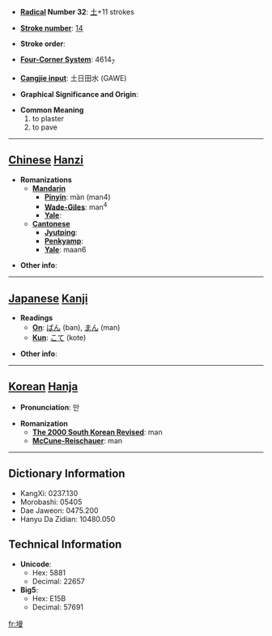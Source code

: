 * '''[[Wiktionary:Chinese radical index| Radical]] Number 32''': [[Wiktionary:Chinese radical index 土|土]]+11 strokes

* '''[[Wiktionary:Chinese total strokes index|Stroke number]]''': [[Wiktionary:Chinese total strokes index 14|14]]

* '''Stroke order''': 

* '''[[Wiktionary:Chinese four corner index|Four-Corner System]]''': 4614<sub>7</sub>

* '''[[Wiktionary:Chinese Cangjie index|Cangjie input]]''': 土日田水 (GAWE)

* '''Graphical Significance and Origin''': 

* '''Common Meaning'''
*#to plaster
*# to pave


----

== [[Chinese]] [[Hanzi]] ==

* '''Romanizations'''
** '''[[Mandarin]]'''
*** '''[[Pinyin]]''': màn (man4)
*** '''[[Wade-Giles]]''': man<sup>4</sup>
*** '''[[Yale]]''': 
** '''[[Cantonese]]'''
*** '''[[Jyutping]]''':
*** '''[[Penkyamp]]''': 
*** '''[[Yale]]''': maan6

* '''Other info''': 

----

== [[Japanese]] [[Kanji]] ==

* '''Readings'''
** '''[[On]]''': [[ばん]] (ban), [[まん]] (man)
** '''[[Kun]]''': [[こて]] (kote)

* '''Other info''':  

----

== [[Korean]] [[Hanja]] ==

* '''Pronunciation''': 만

* '''Romanization'''
** '''[[The 2000 South Korean Revised Romanization|The 2000 South Korean Revised]]''': man
** '''[[McCune-Reischauer]]''': man

----

== Dictionary Information ==

* KangXi: 0237.130
* Morobashi: 05405
* Dae Jaweon: 0475.200
* Hanyu Da Zidian: 10480.050

== Technical Information ==

* '''Unicode''':
** Hex: 5881
** Decimal: 22657
* '''Big5''':
** Hex: E15B
** Decimal: 57691

[[fr:墁]]